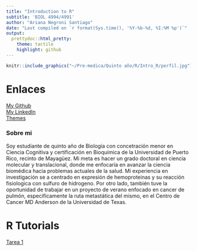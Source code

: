 ```yaml
---
title: "Introduction to R"
subtitle: 'BIOL 4994/4991'
author: "Ariana Negroni Santiago"
date: "Last compiled on `r format(Sys.time(), '%Y-%b-%d, %I:%M %p')`"
output:
  prettydoc::html_pretty:
    theme: tactile
    highlight: github
---
```


<div style="text-align: center;">

```r
knitr::include_graphics("~/Pre-medica/Quinto año/R/Intro_R/perfil.jpg")
``` 
</div>

# Enlaces
[My Github](https://github.com/ariana-negroni)  
[My LinkedIn](www.linkedin.com/in/ariananegroni)  
[Themes](http://jekyllthemes.org/page5/)

### Sobre mi
Soy estudiante de quinto año de Biología con concetración menor en Ciencia Cognitiva y certificación en Bioquímica de la Universidad de Puerto Rico, recinto de Mayagüez.
Mi meta es hacer un grado doctoral en ciencia molecular y translacional, donde me enfocaría
en avanzar la ciencia biomédica hacia problemas actuales de la salud. Mi experiencia en investigación
se a centrado en expresión de hemoproteinas y su reacción fisiologica con sulfuro de hidrogeno.
Por otro lado, también tuve la oportunidad de trabajar en un proyecto de verano enfocado
en cancer de pulmón, especificamente la ruta metastática del mismo, en el Centro de Cancer
MD Anderson de la Universidad de Texas.


# R Tutorials
[Tarea 1](Rtutorials/R-tutorials-1.html)
